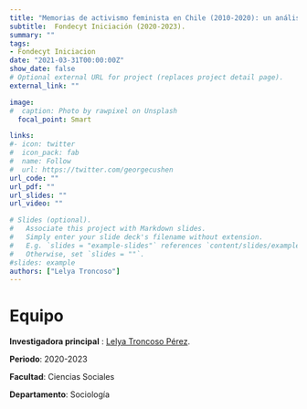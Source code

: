 ```yaml
---
title: "Memorias de activismo feminista en Chile (2010-2020): un análisis interseccional de experiencias, diferencias y coaliciones en la praxis política"
subtitle:  Fondecyt Iniciación (2020-2023).
summary: ""
tags:
- Fondecyt Iniciacion
date: "2021-03-31T00:00:00Z"
show_date: false
# Optional external URL for project (replaces project detail page).
external_link: ""

image:
#  caption: Photo by rawpixel on Unsplash
  focal_point: Smart

links:
#- icon: twitter
#  icon_pack: fab
#  name: Follow
#  url: https://twitter.com/georgecushen
url_code: ""
url_pdf: ""
url_slides: ""
url_video: ""

# Slides (optional).
#   Associate this project with Markdown slides.
#   Simply enter your slide deck's filename without extension.
#   E.g. `slides = "example-slides"` references `content/slides/example-slides.md`.
#   Otherwise, set `slides = ""`.
#slides: example
authors: ["Lelya Troncoso"]
---
```


# Equipo

**Investigadora principal** : [Lelya Troncoso Pérez](../../../authors/lelya-troncoso/).

**Periodo**: 2020-2023

**Facultad**: Ciencias Sociales

**Departamento**: Sociología

